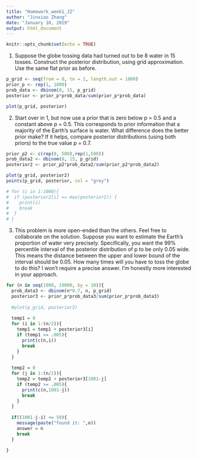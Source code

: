 ```yaml
---
title: "Homework_week1_JZ"
author: "Jinxiao Zhang"
date: "January 10, 2019"
output: html_document
---
```


```r
knitr::opts_chunk$set(echo = TRUE)
```

1. Suppose the globe tossing data had turned out to be 8 water in 15 tosses.
Construct the posterior distribution, using grid approximation. Use the
same flat prior as before.
```r
p_grid <- seq(from = 0, to = 1, length.out = 1000)
prior_p <- rep(1, 1000)
prob_data <- dbinom(8, 15, p_grid)
posterior <- prior_p*prob_data/sum(prior_p*prob_data)

plot(p_grid, posterior)
```
2. Start over in 1, but now use a prior that is zero below p = 0.5 and a constant
above p = 0.5. This corresponds to prior information that a majority
of the Earth's surface is water. What difference does the better prior make?
If it helps, compare posterior distributions (using both priors) to the true
value p = 0.7.

```r
prior_p2 <- c(rep(0, 500),rep(1,500))
prob_data2 <- dbinom(8, 15, p_grid)
posterior2 <- prior_p2*prob_data2/sum(prior_p2*prob_data2)

plot(p_grid, posterior2)
points(p_grid, posterior, col = "grey")

# for (i in 1:1000){
#  if (posterior2[i] == max(posterior2)) {
#    print(i)
#    break
#  }
# }

```

3. This problem is more open-ended than the others. Feel free to collaborate
on the solution. Suppose you want to estimate the Earth's proportion of
water very precisely. Specifically, you want the 99% percentile interval of the
posterior distribution of p to be only 0.05 wide. This means the distance between
the upper and lower bound of the interval should be 0.05. How many
times will you have to toss the globe to do this? I won't require a precise
answer. I'm honestly more interested in your approach.

```r
for (n in seq(1000, 10000, by = 10)){
  prob_data3 <- dbinom(n*0.7, n, p_grid)
  posterior3 <- prior_p*prob_data3/sum(prior_p*prob_data3)
  
  #plot(p_grid, posterior3)
  
  temp1 = 0
  for (i in 1:(n/2)){
    temp1 = temp1 + posterior3[i]
    if (temp1 >= .005){
      print(c(n,i))
      break
    }
  }
  
  temp2 = 0
  for (j in 1:(n/2)){
    temp2 = temp2 + posterior3[1001-j]
    if (temp2 >= .005){
      print(c(n,1001-j))
      break
    }
  }
  
  if((1001-j-i) <= 50){
    message(paste("found it: ",n))
    answer = n
    break
  }
  
}

```

